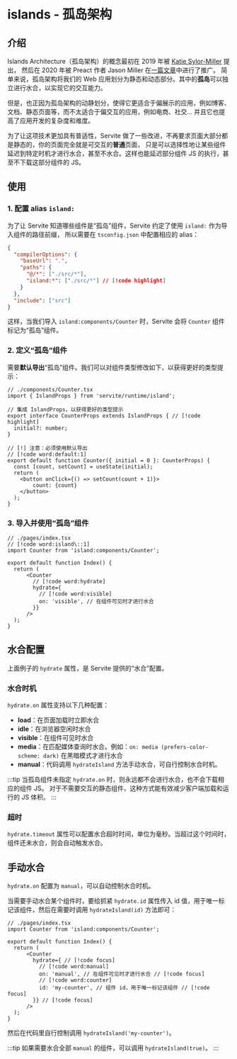 # islands - 孤岛架构

## 介绍

Islands Architecture（孤岛架构）的概念最初在 2019 年被 [Katie Sylor-Miller](https://twitter.com/ksylor) 提出，
然后在 2020 年被 Preact 作者 Jason Miller 在[一篇文章](https://jasonformat.com/islands-architecture/)中进行了推广。
简单来说，孤岛架构将我们的 Web 应用划分为静态和动态部分。其中的**孤岛**可以独立进行水合，以实现它的交互能力。

但是，也正因为孤岛架构的动静划分，使得它更适合于偏展示的应用，例如博客、文档、静态页面等，而不太适合于偏交互的应用，例如电商、社交...
并且它也提高了应用开发的复杂度和难度。

为了让这项技术更加具有普适性，Servite 做了一些改进，不再要求页面大部分都是静态的，你的页面完全就是可交互的**普通**页面，
只是可以选择性地让某些组件延迟到特定时机才进行水合，甚至不水合。这样也能延迟部分组件 JS 的执行，甚至不下载这部分组件的 JS。

## 使用

### 1. 配置 alias `island:`

为了让 Servite 知道哪些组件是“孤岛”组件，Servite 约定了使用 `island:` 作为导入组件的路径前缀，
所以需要在 `tsconfig.json` 中配置相应的 alias：

```json
{
  "compilerOptions": {
    "baseUrl": ".",
    "paths": {
      "@/*": ["./src/*"],
      "island:*": ["./src/*"] // [!code highlight]
    }
  },
  "include": ["src"]
}
```

这样，当我们导入 `island:components/Counter` 时，Servite 会将 `Counter` 组件标记为“孤岛”组件。

### 2. 定义“孤岛”组件

需要**默认导出**“孤岛”组件。我们可以对组件类型修改如下，以获得更好的类型提示：

```tsx
// ./components/Counter.tsx
import { IslandProps } from 'servite/runtime/island';

// 集成 IslandProps，以获得更好的类型提示
export interface CounterProps extends IslandProps { // [!code highlight]
  initial?: number;
}

// [!] 注意：必须使用默认导出
// [!code word:default:1]
export default function Counter({ initial = 0 }: CounterProps) {
  const [count, setCount] = useState(initial);
  return (
    <button onClick={() => setCount(count + 1)}>
        count: {count}
    </button>
  );
}
```

### 3. 导入并使用“孤岛”组件

```tsx
// ./pages/index.tsx
// [!code word:island\::1]
import Counter from 'island:components/Counter';

export default function Index() {
  return (
      <Counter
        // [!code word:hydrate]
        hydrate={
          // [!code word:visible]
          on: 'visible', // 在组件可见时才进行水合
        }}
      />
  );
}
```

## 水合配置

上面例子的 `hydrate` 属性，是 Servite 提供的“水合”配置。

### 水合时机

`hydrate.on` 属性支持以下几种配置：

- **load**：在页面加载时立即水合
- **idle**：在浏览器空闲时水合
- **visible**：在组件可见时水合
- **media**：在匹配媒体查询时水合。例如：`on: media (prefers-color-scheme: dark)` 在黑暗模式才进行水合
- **manual**：代码调用 `hydrateIsland` 方法手动水合，可自行控制水合时机。

:::tip
当孤岛组件未指定 `hydrate.on` 时，则永远都不会进行水合，也不会下载相应的组件 JS。
对于不需要交互的静态组件，这种方式能有效减少客户端加载和运行的 JS 体积。
:::

### 超时

`hydrate.timeout` 属性可以配置水合超时时间，单位为毫秒。当超过这个时间时，组件还未水合，则会自动触发水合。

## 手动水合

`hydrate.on` 配置为 `manual`，可以自动控制水合时机。

当需要手动水合某个组件时，要给抓紧 `hydrate.id` 属性传入 id 值，用于唯一标记该组件，然后在需要时调用 `hydrateIsland(id)` 方法即可：

```tsx
// ./pages/index.tsx
import Counter from 'island:components/Counter';

export default function Index() {
  return (
      <Counter
        hydrate={ // [!code focus]
          // [!code word:manual]
          on: 'manual', // 在组件可见时才进行水合 // [!code focus]
          // [!code word:counter]
          id: 'my-counter', // 组件 id，用于唯一标记该组件 // [!code focus]
        }} // [!code focus]
      />
  );
}
```

然后在代码里自行控制调用 `hydrateIsland('my-counter')`。

:::tip
如果需要水合全部 `manual` 的组件，可以调用 `hydrateIsland(true)`。
:::
